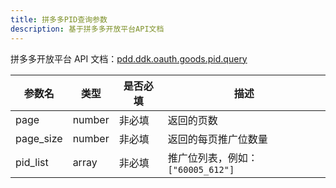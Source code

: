 ```yaml
---
title: 拼多多PID查询参数
description: 基于拼多多开放平台API文档
---
```


拼多多开放平台 API 文档：[pdd.ddk.oauth.goods.pid.query](https://open.pinduoduo.com/application/document/api?id=pdd.ddk.oauth.goods.pid.query)

| 参数名    | 类型   | 是否必填 | 描述                              |
| --------- | ------ | -------- | --------------------------------- |
| page      | number | 非必填   | 返回的页数                        |
| page_size | number | 非必填   | 返回的每页推广位数量              |
| pid_list  | array  | 非必填   | 推广位列表，例如：`["60005_612"]` |
